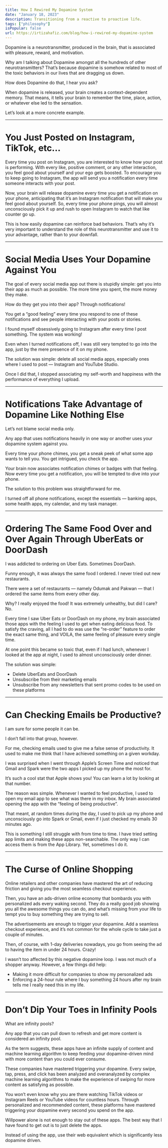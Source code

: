 ```yaml
---
title: How I Rewired My Dopamine System
date: "January 18, 2023"
description: Transitioning from a reactive to proactive life.
tags: ["philosophy"]
isPopular: false
url: https://irtizahafiz.com/blog/how-i-rewired-my-dopamine-system
---
```

Dopamine is a neurotransmitter, produced in the brain, that is associated with pleasure, reward, and motivation. 

Why am I talking about Dopamine amongst all the hundreds of other neurotransmitters? That’s because dopamine is somehow related to most of the toxic behaviors in our lives that are dragging us down. 

How does Dopamine do that, I hear you ask? 

When dopamine is released, your brain creates a context-dependent memory. That means, it tells your brain to remember the time, place, action, or whatever else led to the sensation. 

Let’s look at a more concrete example. 
- - -

# You Just Posted on Instagram, TikTok, etc…
Every time you post on Instagram, you are interested to know how your post is performing. With every like, positive comment, or any other interaction, you feel good about yourself and your ego gets boosted. To encourage you to keep going to Instagram, the app will send you a notification every time someone interacts with your post. 

Now, your brain will release dopamine every time you get a notification on your phone, anticipating that it’s an Instagram notification that will make you feel good about yourself. So, every time your phone pings, you will almost unconsciously pick it up and rush to open Instagram to watch that like counter go up. 

This is how easily dopamine can reinforce bad behaviors. That’s why it’s very important to understand the role of this neurotransmitter and use it to your advantage, rather than to your downfall. 
- - -
# Social Media Uses Your Dopamine Against You
The goal of every social media app out there is stupidly simple: get you into their app as much as possible. The more time you spent, the more money they make. 

How do they get you into their app? Through notifications! 

You get a “good feeling” every time you respond to one of these notifications and see people interacting with your posts or stories. 

I found myself obsessively going to Instagram after every time I post something. The system was working! 

Even when I turned notifications off, I was still very tempted to go into the app, just by the mere presence of it on my phone. 

The solution was simple: delete all social media apps, especially ones where I used to post — Instagram and YouTube Studio.

Once I did that, I stopped associating my self-worth and happiness with the performance of everything I upload. 
- - -
# Notifications Take Advantage of Dopamine Like Nothing Else
Let’s not blame social media only. 

Any app that uses notifications heavily in one way or another uses your dopamine system against you. 

Every time your phone chimes, you get a sneak peek of what some app wants to tell you. You get intrigued, you check the app. 

Your brain now associates notification chimes or badges with that feeling. Now every time you get a notification, you will be tempted to dive into your phone. 

The solution to this problem was straightforward for me. 

I turned off all phone notifications, except the essentials — banking apps, some health apps, my calendar, and my task manager.
- - -
# Ordering The Same Food Over and Over Again Through UberEats or DoorDash
I was addicted to ordering on Uber Eats. Sometimes DoorDash. 

Funny enough, it was always the same food I ordered. I never tried out new restaurants. 

There were a set of restaurants — namely Odumak and Pakwan — that I ordered the same items from every other day. 

Why? I really enjoyed the food! It was extremely unhealthy, but did I care? No. 

Every time I saw Uber Eats or DoorDash on my phone, my brain associated those apps with the feeling I used to get when eating delicious food. To satisfy the craving, all I had to do was use the “re-order” feature to order the exact same thing, and VOILA, the same feeling of pleasure every single time. 

At one point this became so toxic that, even if I had lunch, whenever I looked at the app at night, I used to almost unconsciously order dinner. 

The solution was simple:
* Delete UberEats and DoorDash
* Unsubscribe from their marketing emails 
* Unsubscribe from any newsletters that sent promo codes to be used on these platforms

- - -
# Can Checking Emails be Productive? 
I am sure for some people it can be. 

I don’t fall into that group, however. 

For me, checking emails used to give me a false sense of productivity. It used to make me think that I have achieved something on a given workday. 

I was surprised when I went through Apple’s Screen Time and noticed that Gmail and Spark were the two apps I picked up my phone the most for. 

It’s such a cool stat that Apple shows you! You can learn a lot by looking at that number. 

The reason was simple. Whenever I wanted to feel productive, I used to open my email app to see what was there in my inbox. My brain associated opening the app with the “feeling of being productive”. 

That meant, at random times during the day, I used to pick up my phone and unconsciously go into Spark or Gmail, even if I just checked my emails 30 minutes ago. 

This is something I still struggle with from time to time. I have tried setting app limits and making these apps non-searchable. The only way I can access them is from the App Library. Yet, sometimes I do it. 
- - -
# The Curse of Online Shopping
Online retailers and other companies have mastered the art of reducing friction and giving you the most seamless checkout experience. 

Then, you have an ads-driven online economy that bombards you with personalized ads every waking second. They do a really good job showing you all the awesome things you can do, and what’s missing from your life to tempt you to buy something they are trying to sell. 

The advertisements are enough to trigger your dopamine. Add a seamless checkout experience, and it’s not common for the whole cycle to take just a couple of minutes. 

Then, of course, with 1-day deliveries nowadays, you go from seeing the ad to having the item in under 24 hours. Crazy! 

I wasn’t too affected by this negative dopamine loop. I was not much of a shopper anyway. However, a few things did help:

* Making it more difficult for companies to show my personalized ads 
* Enforcing a 24-hour rule where I buy something 24 hours after my brain tells me I really need this in my life. 

- - -
# Don’t Dip Your Toes in Infinity Pools
What are infinity pools? 

Any app that you can pull down to refresh and get more content is considered an infinity pool. 

As the term suggests, these apps have an infinite supply of content and machine learning algorithm to keep feeding your dopamine-driven mind with more content than you could ever consume. 

These companies have mastered triggering your dopamine. Every swipe, tap, press, and click has been analyzed and overanalyzed by complex machine learning algorithms to make the experience of swiping for more content as satisfying as possible. 

You won’t even know why you are there watching TikTok videos or Instagram Reels or YouTube videos for countless hours. Through personalized and recommended content, these platforms have mastered triggering your dopamine every second you spend on the app. 

Willpower alone is not enough to stay out of these apps. The best way that I have found to get out is to just delete the apps. 

Instead of using the app, use their web equivalent which is significantly less dopamine driven. 